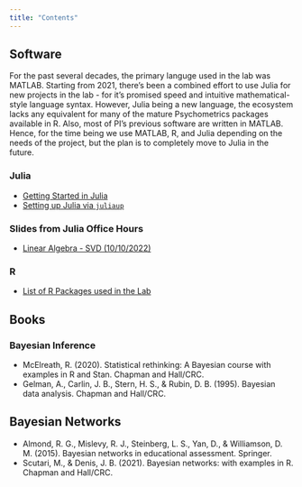```yaml
---
title: "Contents"
---
```


## Software 
:::{.callout-note}
For the past several decades, the primary languge used in the lab was MATLAB. Starting from 2021, there's been a combined effort to use Julia for new projects in the lab - for it's promised speed and intuitive mathematical-style language syntax. However, Julia being a new language, the ecosystem lacks any equivalent for many of the mature Psychometrics packages available in R. Also, most of PI's previous software are written in MATLAB. Hence, for the time being we use MATLAB, R, and Julia depending on the needs of the project, but the plan is to completely move to Julia in the future. 
:::


### Julia 

- [Getting Started in Julia](/pages/julia-getting-started.qmd)
- [Setting up Julia via `juliaup`](/pages/juliaup-setup.qmd)

### Slides from Julia Office Hours 
 - [Linear Algebra - SVD (10/10/2022)](/pages/CLA/slides/Lec1.qmd) 

### R

- [List of R Packages used in the Lab](/pages/r-packagelist.qmd) 

## Books 

### Bayesian Inference 
- McElreath, R. (2020). Statistical rethinking: A Bayesian course with examples in R and Stan. Chapman and Hall/CRC.
- Gelman, A., Carlin, J. B., Stern, H. S., & Rubin, D. B. (1995). Bayesian data analysis. Chapman and Hall/CRC.

## Bayesian Networks 
- Almond, R. G., Mislevy, R. J., Steinberg, L. S., Yan, D., & Williamson, D. M. (2015). Bayesian networks in educational assessment. Springer.
- Scutari, M., & Denis, J. B. (2021). Bayesian networks: with examples in R. Chapman and Hall/CRC.
